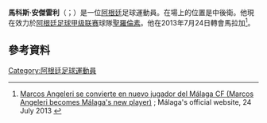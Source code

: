 {{noteTA
|G1=Football
|G2=uefa
}}

'''馬科斯·安傑雷利'''（{{lang-es|Marcos Angeleri}}；{{bd|1983年|7月24日}}）是一位[[阿根廷|阿根廷]]足球運動員。在場上的位置是中後衛。他現在效力於[[阿根廷足球甲级联赛|阿根廷足球甲级联赛]]球隊[[阿爾馬格羅聖羅倫素體育會|聖羅倫素]]。他在2013年7月24日轉會馬拉加<ref>[http://www.malagacf.com/es/noticia/marcos-angeleri-convierte-nuevo-jugador-malaga-cf/70198 Marcos Angeleri se convierte en nuevo jugador del Málaga CF (Marcos Angeleri becomes Málaga's new player)] {{Wayback|url=http://www.malagacf.com/es/noticia/marcos-angeleri-convierte-nuevo-jugador-malaga-cf/70198 |date=20150621170446 }}; Málaga's official website, 24 July 2013 {{es icon}}</ref>。

==參考資料==
{{Reflist}}

{{DEFAULTSORT: Angeleri, Marcos}}
[[Category:阿根廷足球運動員|Category:阿根廷足球運動員]]